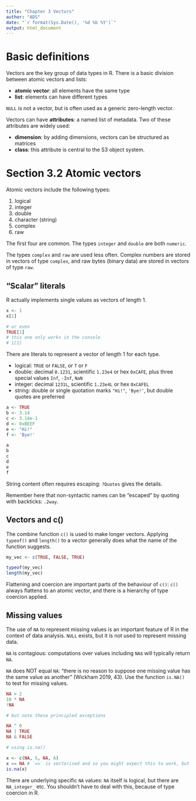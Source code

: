 ```yaml
---
title: "Chapter 3 Vectors"
author: "ADS"
date: "`r format(Sys.Date(), '%d %b %Y')`"
output: html_document
---
```



# Basic definitions

Vectors are the key group of data types in R. There is a basic division between atomic vectors
and lists:

- **atomic vector**: all elements have the same type
- **list**: elements can have different types

`NULL` is not a vector, but is often used as a generic zero-length vector.

Vectors can have **attributes**: a named list of metadata. Two of these attributes are widely used:

- **dimension**: by adding dimensions, vectors can be structured as matrices
- **class**: this attribute is central to the S3 object system.

# Section 3.2 Atomic vectors

Atomic vectors include the following types:

1. logical
2. integer
3. double
4. character (string)
5. complex
6. raw

The first four are common. The types `integer` and `double` are both `numeric`.

The types `complex` and `raw` are used less often. Complex numbers are stored in vectors of type
`complex`, and raw bytes (binary data) are stored in vectors of type `raw`.

## "Scalar" literals

R actually implements single values as vectors of length 1.

```r
x <- 1
x[1]

# or even
TRUE[1]
# this one only works in the console
# 1[1]

```

There are literals to represent a vector of length 1 for each type.

- logical: `TRUE` or `FALSE`, or `T` or `F`
- double: decimal `0.1231`, scientific `1.23e4` or hex `0xCAFE`, 
  plus three special values `Inf`, `-Inf`, `NaN`
- integer: decimal `1231L`, scientific `1.23e4L` or hex `0xCAFEL`
- string: double or single quotation marks `"Hi!"`, `'Bye!'`, but double quotes are preferred

```r
a <- TRUE
b <- 3.14
c <- 3.14e-1
d <- 0xBEEF
e <- "Hi!"
f <- 'Bye!'

a
b
c
d
e
f
```

String content often requires escaping: `?Quotes` gives the details.

Remember here that non-syntactic names can be "escaped" by quoting with backticks: `.2way`.

## Vectors and c()

The combine function `c()` is used to make longer vectors. Applying `typeof()` and `length()` to a
vector generally does what the name of the function suggests.

```r

my_vec <- c(TRUE, FALSE, TRUE)

typeof(my_vec)
length(my_vec)


```

Flattening and coercion are important parts of the behaviour of `c()`: `c()` always flattens to an
atomic vector, and there is a hierarchy of type coercion applied.

## Missing values

The use of `NA` to represent missing values is an important feature of R in the context of data
analysis. `NULL` exists, but it is not used to represent missing data.

`NA` is contagious: computations over values including `NA`s will typically return `NA`.

`NA` does NOT equal `NA`: "there is no reason to suppose one missing value has the same value as
another" (Wickham 2019, 43). Use the function `is.NA()` to test for missing values.

```r

NA > 2
10 * NA
!NA

# but note these principled exceptions

NA ^ 0
NA | TRUE
NA & FALSE

# using is.na()

x <- c(NA, 5, NA, 6)
x == NA # `==` is vectorised and so you might expect this to work, but it doesn't!
is.na(x)

```

There are underlying specific `NA` values: `NA` itself is logical, but there are `NA_integer_` etc. 
You shouldn't have to deal with this, because of type coercion in R.
